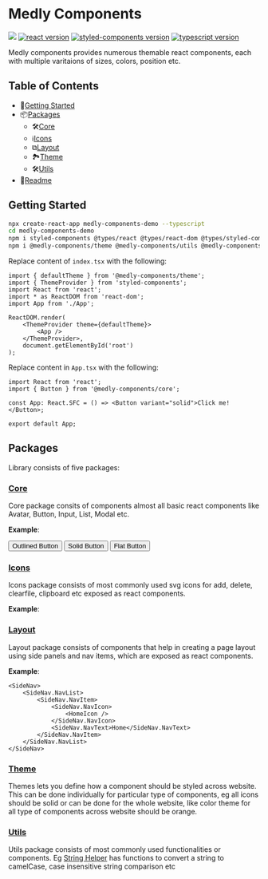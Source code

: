 
<Meta title="Introduction" />

# Medly Components

[![](https://github.com/medly/medly-components/workflows/Test/badge.svg)](https://github.com/medly/medly-components/actions?query=workflow%3ATest)
[![react version](https://img.shields.io/badge/react-%5E16.8.6-blue)](https://www.npmjs.org/package/react)
[![styled-components version](https://img.shields.io/badge/styled--components-%5E4.2.0-blue)](https://www.npmjs.com/package/styled-components)
[![typescript version](https://img.shields.io/badge/types-TypeScript-blue?style=flat-square)](https://www.npmjs.com/package/typescript)

Medly components provides numerous themable react components, each with multiple varitaions of sizes, colors, position etc.

## Table of Contents

-   🚀[Getting Started](#getting-started)
-   📦[Packages](#packages)
    -   🛠[Core](#core)
    -   ℹ[Icons](#icons)
    -   ⧉[Layout](#layout)
    -   🏞[Theme](#theme)
    -   🛠[Utils](#utils)
-   📜[Readme](#readme)

## Getting Started

```sh
npx create-react-app medly-components-demo --typescript
cd medly-components-demo
npm i styled-components @types/react @types/react-dom @types/styled-components
npm i @medly-components/theme @medly-components/utils @medly-components/icons @medly-components/core @medly-components/layout @medly-components/loaders
```

Replace content of `index.tsx` with the following:

```tsx
import { defaultTheme } from '@medly-components/theme';
import { ThemeProvider } from 'styled-components';
import React from 'react';
import * as ReactDOM from 'react-dom';
import App from './App';

ReactDOM.render(
    <ThemeProvider theme={defaultTheme}>
        <App />
    </ThemeProvider>,
    document.getElementById('root')
);
```

Replace content in `App.tsx` with the following:

```tsx
import React from 'react';
import { Button } from '@medly-components/core';

const App: React.SFC = () => <Button variant="solid">Click me!</Button>;

export default App;
```

## Packages

Library consists of five packages:

### [Core](https://github.com/medly/medly-components/tree/master/packages/core)

Core package consits of components almost all basic react components like Avatar, Button, Input, List, Modal etc.

**Example**:

<Preview>
    <List variant="horizontal">
        <Button variant="outlined">Outlined Button</Button>
        <Button variant="solid">Solid Button</Button>
        <Button variant="flat">Flat Button</Button>
    </List>
</Preview>

### [Icons](https://github.com/medly/medly-components/tree/master/packages/icons)

Icons package consists of most commonly used svg icons for add, delete, clearfile, clipboard etc exposed as react components.

**Example**:

<Preview>
    <EditIcon size="M" color="pink" />
</Preview>

### [Layout](https://github.com/medly/medly-components/tree/master/packages/layout)

Layout package consists of components that help in creating a page layout using side panels and nav items, which are exposed as react components.

**Example**:

```tsx
<SideNav>
    <SideNav.NavList>
        <SideNav.NavItem>
            <SideNav.NavIcon>
                <HomeIcon />
            </SideNav.NavIcon>
            <SideNav.NavText>Home</SideNav.NavText>
        </SideNav.NavItem>
    </SideNav.NavList>
</SideNav>
```

### [Theme](https://github.com/medly/medly-components/tree/master/packages/theme)

Themes lets you define how a component should be styled across website. This can be done individually for particular type of components, eg all icons should be solid or can be done for the whole website, like color theme for all type of components across website should be orange.

### [Utils](https://github.com/medly/medly-components/tree/master/packages/utils)

Utils package consists of most commonly used functionalities or components. Eg [String Helper](https://github.com/medly/medly-components/tree/master/packages/utils/src/stringHelpers.ts) has functions to convert a string to camelCase, case insensitive string comparison etc
